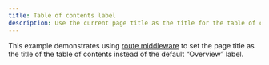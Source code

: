 ```yaml
---
title: Table of contents label
description: Use the current page title as the title for the table of contents
---
```



This example demonstrates using [route middleware](https://starlight.astro.build/guides/route-data/#customizing-route-data) to set the page title as the title of the table of contents instead of the default “Overview” label.

<StackBlitz
	title="Starlight — overriding table of contents example"
	description="Example of Starlight with middleware setting the first item in the table of contents to use the page title instead of “Overview”."
	example="toc-override"
	openFile="astro.config.mjs,src/routeMiddleware.ts"
/>
